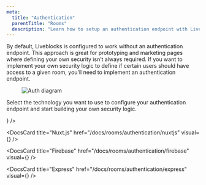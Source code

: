 ```yaml
---
meta:
  title: "Authentication"
  parentTitle: "Rooms"
  description: "Learn how to setup an authentication endpoint with Liveblocks"
---
```


By default, Liveblocks is configured to work without an authentication endpoint.
This approach is great for prototyping and marketing pages where defining your
own security isn’t always required. If you want to implement your own security
logic to define if certain users should have access to a given room, you’ll need
to implement an authentication endpoint.

<Figure>
  <Image
    src="/assets/auth-diagram.png"
    alt="Auth diagram"
    width={768}
    height={576}
  />
</Figure>

Select the technology you want to use to configure your authentication endpoint
and start building your own security logic.

<ListGrid columns={3}>
  <DocsCard
    title="Next.js"
    href="/docs/rooms/authentication/nextjs"
    visual={<DocsNextjsIcon />}
  />

  <DocsCard
    title="Nuxt.js"
    href="/docs/rooms/authentication/nuxtjs"
    visual={<DocsNuxtjsIcon />}
  />
  
  <DocsCard
      title="Firebase"
      href="/docs/rooms/authentication/firebase"
      visual={<DocsFirebaseIcon />}
    />
  
  <DocsCard
    title="Express"
    href="/docs/rooms/authentication/express"
    visual={<DocsExpressIcon />}
  />
</ListGrid>

<MissingTechnologyBanner />
